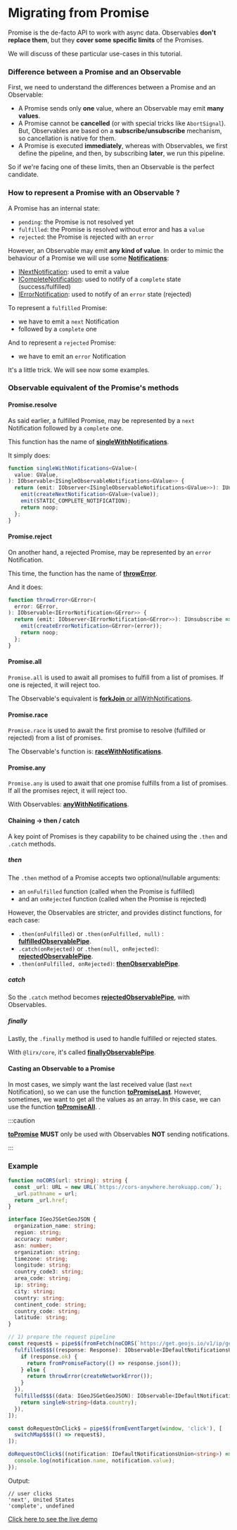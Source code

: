# Migrating from Promise

Promise is the de-facto API to work with async data.
Observables **don't replace them**, but they **cover some specific limits** of the Promises.

We will discuss of these particular use-cases in this tutorial.

### Difference between a Promise and an Observable

First, we need to understand the differences between a Promise and an Observable:

- A Promise sends only **one** value, where an Observable may emit **many values**.
- A Promise cannot be **cancelled** (or with special tricks like `AbortSignal`).
But, Observables are based on a **subscribe/unsubscribe** mechanism, so cancellation is native for them.
- A Promise is executed **immediately**, whereas with Observables, we first define the pipeline, and then, by subscribing **later**, we run this pipeline.

So if we're facing one of these limits, then an Observable is the perfect candidate.

### How to represent a Promise with an Observable ?

A Promise has an internal state:
  - `pending`: the Promise is not resolved yet
  - `fulfilled`: the Promise is resolved without error and has a `value`
  - `rejected`: the Promise is rejected with an `error`

However, an Observable may emit **any kind of value**. In order to mimic the behaviour of a Promise we will use some **[Notifications](/docs/documentation/observables/what-is-a-notification/)**:

- [INextNotification](/docs/reference/next-notification/): used to emit a value
- [ICompleteNotification](/docs/reference/complete-notification/): used to notify of a `complete` state (success/fulfilled)
- [IErrorNotification](/docs/reference/error-notification/): used to notify of an `error` state (rejected)

To represent a `fulfilled` Promise:

- we have to emit a `next` Notification
- followed by a `complete` one

And to represent a `rejected` Promise:

- we have to emit an `error` Notification

It's a little trick. We will see now some examples.

### Observable equivalent of the Promise's methods

#### Promise.resolve

As said earlier, a fulfilled Promise, may be represented by a `next` Notification followed by a `complete` one.

This function has the name of **[singleWithNotifications](/docs/reference/single-with-notifications/)**.

It simply does:

```ts
function singleWithNotifications<GValue>(
  value: GValue,
): IObservable<ISingleObservableNotifications<GValue>> {
  return (emit: IObserver<ISingleObservableNotifications<GValue>>): IUnsubscribe => {
    emit(createNextNotification<GValue>(value));
    emit(STATIC_COMPLETE_NOTIFICATION);
    return noop;
  };
}
```

#### Promise.reject

On another hand, a rejected Promise, may be represented by an `error` Notification.

This time, the function has the name of **[throwError](/docs/reference/throw-error/)**.

And it does:

```ts
function throwError<GError>(
  error: GError,
): IObservable<IErrorNotification<GError>> {
  return (emit: IObserver<IErrorNotification<GError>>): IUnsubscribe => {
    emit(createErrorNotification<GError>(error));
    return noop;
  };
}
```

#### Promise.all

`Promise.all` is used to await all promises to fulfill from a list of promises. If one is rejected, it will reject too.

The Observable's equivalent is [**forkJoin** or allWithNotifications](/docs/reference/fork-join/).

#### Promise.race

`Promise.race` is used to await the first promise to resolve (fulfilled or rejected) from a list of promises.

The Observable's function is: **[raceWithNotifications](/docs/reference/race-with-notifications/)**.

#### Promise.any

`Promise.any` is used to await that one promise fulfills from a list of promises. If all the promises reject, it will reject too.

With Observables: **[anyWithNotifications](/docs/reference/any-with-notifications/)**.


#### Chaining -> then / catch

A key point of Promises is they capability to be chained using the `.then` and `.catch` methods.

##### then

The `.then` method of a Promise accepts two optional/nullable arguments:

- an `onFulfilled` function (called when the Promise is fulfilled)
- and an `onRejected` function (called when the Promise is rejected)

However, the Observables are stricter, and provides distinct functions, for each case:

- `.then(onFulfilled)` or `.then(onFulfilled, null)` : **[fulfilledObservablePipe](/docs/reference/fulfilled-observable-pipe/)**.
- `.catch(onRejected)` or `.then(null, onRejected)`: **[rejectedObservablePipe](/docs/reference/rejected-observable-pipe/)**.
- `.then(onFulfilled, onRejected)`: **[thenObservablePipe](/docs/reference/then-observable-pipe/)**.

##### catch

So the `.catch` method becomes **[rejectedObservablePipe](/docs/reference/rejected-observable-pipe/)**, with Observables.

##### finally

Lastly, the `.finally` method is used to handle fulfilled or rejected states.

With `@lirx/core`, it's called **[finallyObservablePipe](/docs/reference/finally-observable-pipe/)**.

#### Casting an Observable to a Promise

In most cases, we simply want the last received value (last `next` Notification), so we can use the function
**[toPromiseLast](/docs/reference/to-promise-last/)**.
However, sometimes, we want to get all the values as an array. In this case, we can use the function
**[toPromiseAll](/docs/reference/to-promise-all/)**.
.

:::caution

**[toPromise](/docs/reference/to-promise)** **MUST** only be used with Observables **NOT** sending notifications.

:::

### Example

```ts
function noCORS(url: string): string {
  const _url: URL = new URL(`https://cors-anywhere.herokuapp.com/`);
  _url.pathname = url;
  return _url.href;
}

interface IGeoJSGetGeoJSON {
  organization_name: string;
  region: string;
  accuracy: number;
  asn: number;
  organization: string;
  timezone: string;
  longitude: string;
  country_code3: string;
  area_code: string;
  ip: string;
  city: string;
  country: string;
  continent_code: string;
  country_code: string;
  latitude: string;
}

// 1) prepare the request pipeline
const request$ = pipe$$(fromFetch(noCORS(`https://get.geojs.io/v1/ip/geo.json`)), [
  fulfilled$$$((response: Response): IObservable<IDefaultNotificationsUnion<IGeoJSGetGeoJSON>> => {
    if (response.ok) {
      return fromPromiseFactory(() => response.json());
    } else {
      return throwError(createNetworkError());
    }
  }),
  fulfilled$$$((data: IGeoJSGetGeoJSON): IObservable<IDefaultNotificationsUnion<string>> => {
    return singleN<string>(data.country);
  }),
]);

const doRequestOnClick$ = pipe$$(fromEventTarget(window, 'click'), [
  switchMap$$$(() => request$),
]);

doRequestOnClick$((notification: IDefaultNotificationsUnion<string>) => {
  console.log(notification.name, notification.value);
});
```

Output:

```text
// user clicks
'next', United States
'complete', undefined
```

[Click here to see the live demo](https://stackblitz.com/edit/typescript-fwcjhp?devToolsHeight=33&file=index.ts)

